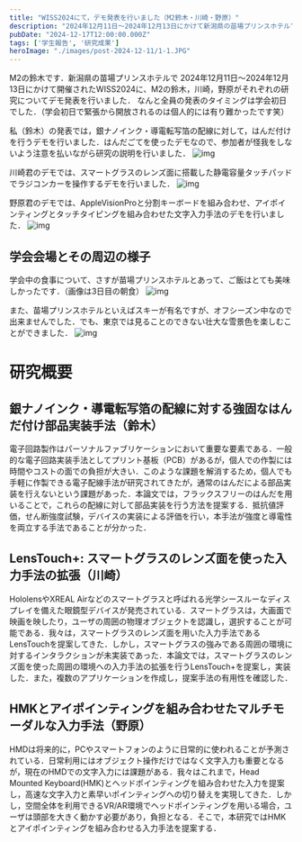 ```yaml
---
title: "WISS2024にて，デモ発表を行いました（M2鈴木・川崎・野原）"
description: "2024年12月11日～2024年12月13日にかけて新潟県の苗場プリンスホテルで開催されたWISS2024に，M2の鈴木，川崎，野原がそれぞれの研究についてデモ発表を行いました"
pubDate: "2024-12-17T12:00:00.000Z"
tags: ['学生報告', '研究成果']
heroImage: "./images/post-2024-12-11/1-1.JPG"
---
```



M2の鈴木です．新潟県の苗場プリンスホテルで 2024年12月11日～2024年12月13日にかけて開催されたWISS2024に、M2の鈴木，川崎，野原がそれぞれの研究についてデモ発表を行いました．
なんと全員の発表のタイミングは学会初日でした．（学会初日で緊張から開放されるのは個人的には有り難かったです笑）

私（鈴木）の発表では，銀ナノインク・導電転写箔の配線に対して，はんだ付けを行うデモを行いました．はんだごてを使ったデモなので、参加者が怪我をしないよう注意を払いながら研究の説明を行いました．
<Grid>
<Image alt="img" src={Image2} />
</Grid>


川崎君のデモでは、スマートグラスのレンズ面に搭載した静電容量タッチパッドでラジコンカーを操作するデモを行いました．
<Grid>
<Image alt="img" src={Image3} />
</Grid>

野原君のデモでは、AppleVisionProと分割キーボードを組み合わせ、アイポインティングとタッチタイピングを組み合わせた文字入力手法のデモを行いました．
<Grid>
<Image alt="img" src={Image4} />
</Grid>


## 学会会場とその周辺の様子
学会中の食事について、さすが苗場プリンスホテルとあって、ご飯はとても美味しかったです．（画像は3日目の朝食）
<Grid>
<Image alt="img" src={Image5} />
</Grid>

また、苗場プリンスホテルといえばスキーが有名ですが、オフシーズン中なので出来ませんでした．でも、東京では見ることのできない壮大な雪景色を楽しむことができました．
<Grid>
<Image alt="img" src={Image6} />
</Grid>

# 研究概要
## 銀ナノインク・導電転写箔の配線に対する強固なはんだ付け部品実装手法（鈴木）
電子回路製作はパーソナルファブリケーションにおいて重要な要素である．一般的な電子回路実装手法としてプリント基板（PCB）があるが，個人での作製には時間やコストの面での負担が大きい．このような課題を解消するため，個人でも手軽に作製できる電子配線手法が研究されてきたが，通常のはんだによる部品実装を行えないという課題があった．本論文では，フラックスフリーのはんだを用いることで，これらの配線に対して部品実装を行う方法を提案する．抵抗値評価，せん断強度試験，デバイスの実装による評価を行い，本手法が強度と導電性を両立する手法であることが分かった．

## LensTouch+: スマートグラスのレンズ面を使った入力手法の拡張（川崎）
HololensやXREAL Airなどのスマートグラスと呼ばれる光学シースルーなディスプレイを備えた眼鏡型デバイスが発売されている．スマートグラスは，大画面で映画を映したり，ユーザの周囲の物理オブジェクトを認識し，選択することが可能である．我々は，スマートグラスのレンズ面を用いた入力手法であるLensTouchを提案してきた．しかし，スマートグラスの強みである周囲の環境に対するインタラクションが未実装であった．本論文では，スマートグラスのレンズ面を使った周囲の環境への入力手法の拡張を行うLensTouch+を提案し，実装した．また，複数のアプリケーションを作成し，提案手法の有用性を確認した．

## HMKとアイポインティングを組み合わせたマルチモーダルな入力手法（野原）
HMDは将来的に，PCやスマートフォンのように日常的に使われることが予測されている．日常利用にはオブジェクト操作だけではなく文字入力も重要となるが，現在のHMDでの文字入力には課題がある．我々はこれまで，Head Mounted Keyboard(HMK)とヘッドポインティングを組み合わせた入力を提案し，高速な文字入力と素早いポインティングへの切り替えを実現してきた．しかし，空間全体を利用できるVR/AR環境でヘッドポインティングを用いる場合，ユーザは頭部を大きく動かす必要があり，負担となる．そこで，本研究ではHMKとアイポインティングを組み合わせる入力手法を提案する．